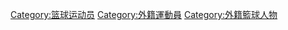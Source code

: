 [[Category:篮球运动员|Category:篮球运动员]]
[[Category:外籍運動員|Category:外籍運動員]]
[[Category:外籍籃球人物|Category:外籍籃球人物]]